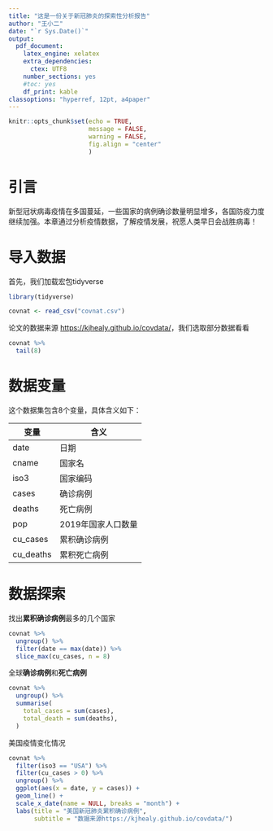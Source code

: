 ```yaml
---
title: "这是一份关于新冠肺炎的探索性分析报告"
author: "王小二"
date: "`r Sys.Date()`"
output:
  pdf_document: 
    latex_engine: xelatex
    extra_dependencies:
      ctex: UTF8
    number_sections: yes
    #toc: yes
    df_print: kable
classoptions: "hyperref, 12pt, a4paper"
---
```



```r
knitr::opts_chunk$set(echo = TRUE, 
                      message = FALSE, 
                      warning = FALSE,
                      fig.align = "center"
                      )
```


# 引言

新型冠状病毒疫情在多国蔓延，一些国家的病例确诊数量明显增多，各国防疫力度继续加强。本章通过分析疫情数据，了解疫情发展，祝愿人类早日会战胜病毒！


# 导入数据

首先，我们加载宏包tidyverse

```r
library(tidyverse) 

covnat <- read_csv("covnat.csv")
```


论文的数据来源
[https://kjhealy.github.io/covdata/](https://kjhealy.github.io/covdata/)，我们选取部分数据看看


```r
covnat %>% 
  tail(8) 
```



# 数据变量

这个数据集包含8个变量，具体含义如下：

| 变量      	| 含义               	|
|-----------	|--------------------	|
| date      	| 日期               	|
| cname     	| 国家名             	|
| iso3      	| 国家编码           	|
| cases     	| 确诊病例           	|
| deaths    	| 死亡病例           	|
| pop       	| 2019年国家人口数量 	|
| cu_cases  	| 累积确诊病例       	|
| cu_deaths 	| 累积死亡病例       	|



# 数据探索

找出**累积确诊病例**最多的几个国家

```r
covnat %>% 
  ungroup() %>% 
  filter(date == max(date)) %>% 
  slice_max(cu_cases, n = 8)
```


全球**确诊病例**和**死亡病例**

```r
covnat %>% 
  ungroup() %>% 
  summarise(
    total_cases = sum(cases),
    total_death = sum(deaths),
  )
```



美国疫情变化情况

```r
covnat %>% 
  filter(iso3 == "USA") %>% 
  filter(cu_cases > 0) %>% 
  ungroup() %>% 
  ggplot(aes(x = date, y = cases)) +
  geom_line() +
  scale_x_date(name = NULL, breaks = "month") +
  labs(title = "美国新冠肺炎累积确诊病例",
       subtitle = "数据来源https://kjhealy.github.io/covdata/") 
```


